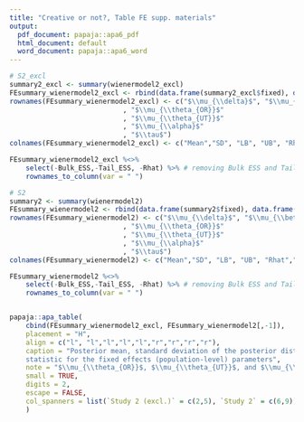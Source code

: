 ```yaml
---
title: "Creative or not?, Table FE supp. materials"
output:
  pdf_document: papaja::apa6_pdf
  html_document: default
  word_document: papaja::apa6_word
---
```


```r
# S2_excl
summary2_excl <- summary(wienermodel2_excl)
FEsummary_wienermodel2_excl <- rbind(data.frame(summary2_excl$fixed), data.frame(summary2_excl$spec_pars) )
rownames(FEsummary_wienermodel2_excl) <- c("$\\mu_{\\delta}$", "$\\mu_{\\beta}$"
                            , "$\\mu_{\\theta_{OR}}$"
                            , "$\\mu_{\\theta_{UT}}$"
                            , "$\\mu_{\\alpha}$"
                            , "$\\tau$")
colnames(FEsummary_wienermodel2_excl) <- c("Mean","SD", "LB", "UB", "Rhat","Bulk_ESS", "Tail_ESS")

FEsummary_wienermodel2_excl %<>%
    select(-Bulk_ESS,-Tail_ESS, -Rhat) %>% # removing Bulk ESS and Tail ESS
    rownames_to_column(var = " ")

# S2
summary2 <- summary(wienermodel2)
FEsummary_wienermodel2 <- rbind(data.frame(summary2$fixed), data.frame(summary2$spec_pars) )
rownames(FEsummary_wienermodel2) <- c("$\\mu_{\\delta}$", "$\\mu_{\\beta}$"
                            , "$\\mu_{\\theta_{OR}}$"
                            , "$\\mu_{\\theta_{UT}}$"
                            , "$\\mu_{\\alpha}$"
                            , "$\\tau$")
colnames(FEsummary_wienermodel2) <- c("Mean","SD", "LB", "UB", "Rhat","Bulk_ESS", "Tail_ESS")

FEsummary_wienermodel2 %<>%
    select(-Bulk_ESS,-Tail_ESS, -Rhat) %>% # removing Bulk ESS and Tail ESS
    rownames_to_column(var = " ")


papaja::apa_table(
    cbind(FEsummary_wienermodel2_excl, FEsummary_wienermodel2[,-1]),
    placement = "H",
    align = c("l", "l","l","l","l","r","r","r","r"),
    caption = "Posterior mean, standard deviation of the posterior distribution, 95\\% credible interval and $\\hat{R}$
    statistic for the fixed effects (population-level) parameters",
    note = "$\\mu_{\\theta_{OR}}$, $\\mu_{\\theta_{UT}}$, and $\\mu_{\\delta}$ are standardized estimates as the originality and utility ratings of the stimuli are z-scores. SD = standard deviation; LB = lower bound; UB = upper bound.",
    small = TRUE,
    digits = 2,
    escape = FALSE,
    col_spanners = list(`Study 2 (excl.)` = c(2,5), `Study 2` = c(6,9))
    )
```

